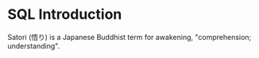 # SQL Introduction


Satori (悟り) is a Japanese Buddhist term for awakening, "comprehension; understanding".
